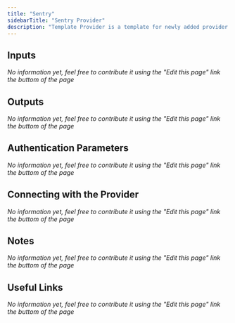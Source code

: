 ```yaml
---
title: "Sentry"
sidebarTitle: "Sentry Provider"
description: "Template Provider is a template for newly added provider's documentation"
---
```


## Inputs

_No information yet, feel free to contribute it using the "Edit this page" link the buttom of the page_

## Outputs

_No information yet, feel free to contribute it using the "Edit this page" link the buttom of the page_

## Authentication Parameters

_No information yet, feel free to contribute it using the "Edit this page" link the buttom of the page_

## Connecting with the Provider

_No information yet, feel free to contribute it using the "Edit this page" link the buttom of the page_

## Notes

_No information yet, feel free to contribute it using the "Edit this page" link the buttom of the page_

## Useful Links

_No information yet, feel free to contribute it using the "Edit this page" link the buttom of the page_
